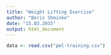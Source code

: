 ```yaml
---
title: "Weight Lifting Exercise"
author: "Boris Shminke"
date: "15.03.2015"
output: html_document
---
```


```r
data <- read.csv("pml-training.csv")
```